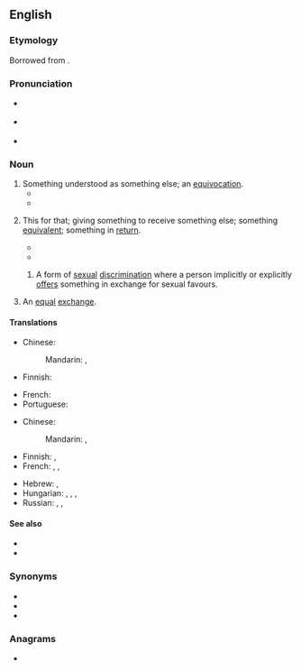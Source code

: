 ==English==
{{was wotd|2009|August|17}}

===Etymology===
Borrowed from {{bor|en|la|[[quid]] [[prō]] [[quō]]|lit=something for something}}.

===Pronunciation===
* {{a|UK}} {{IPA|/ˌkwɪd.pɹəʊˈkwəʊ/|lang=en}}
* {{a|US}} {{IPA|/ˌkwɪd.pɹoʊˈkwoʊ/|lang=en}}
* {{audio|en-au-quid pro quo.ogg|Audio (AU)|lang=en}}

===Noun===
{{en-noun|quae pro quibus|quid pro quibus|quid pro quos}}

# Something understood as something else; an [[equivocation]].
#* {{quote-book|year=1844|by=[[w:Arthur Schopenhauer|Arthur Schopenhauer]]|type=translation|author=[[s:Author:Richard Burdon Haldane|Richard Burdon Haldane]]|title=[[s:The World as Will and Representation/First Book|''The World as Will and Representation'', 2nd edition, first book]]|section=13|passage=The misunderstanding of the word or the '''quid pro quo''' is the unintentional pun, and is related to it exactly as folly is to wit.}}
#* {{quote-book|year=1912|by=[[w:Fyodor Dostoevsky|Fyodor Dostoevsky]]|type=translation|author=[[s:Constance Garnett|Constance Garnett]]|title=[[s:The Brothers Karamazov/Book V/Chapter 5|The Brothers Karamazov]]|section=part II, book V, chapter 5|passage=&ldquo;Is it simply a wild fantasy, or a mistake on the part of the old man &mdash; some impossible '''quid pro quo'''?&rdquo;}}
# {{lb|en|legal}} This for that; giving something to receive something else; something [[equivalent]]; something in [[return]].
#* {{quote-book|year=1895|author=Uchimura Kanzo|title=[[s:The Diary of a Japanese Convert|The Diary of a Japanese Convert]]|chapter=1|passage=No less weightier was to be the youth's consideration for his master, who was to him no mere school teacher or college professor on '''quid pro quo''' principle, but a veritable didaskalos, in whom he could and must completely confide the care of his body and soul.}}
#* {{quote-book|year=2002|author=Barry G. Silverman|title=[[s:Sklar v. Commissioner of Internal Revenue - Concurrence by Judge Silverman (2002)|Sklar v. Commissioner of Internal Revenue - Concurrence by Judge Silverman (2002)]]|passage=Section 170 states that '''quid pro quo''' donations, for which a taxpayer receives something in return, are not deductible.}}
## {{lb|en|legal}} A form of [[sexual]] [[discrimination]] where a person implicitly or explicitly [[offer]]s something in exchange for sexual favours.
# An [[equal]] [[exchange]].
#: {{ux|en|We had no money so we had to live by '''quid pro quo'''.}}

====Translations====
{{trans-top|something understood as another}}
* Chinese:
*: Mandarin: {{t+|cmn|模稜|sc=Hani}}, {{t+|cmn|含糊|sc=Hani}}
* Finnish: {{t+|fi|väärinkäsitys}}
{{trans-mid}}
* French: {{t+|fr|quiproquo|m}}
* Portuguese: {{t+|pt|quiproquó|m}}
{{trans-bottom}}

{{trans-top|this for that}}
* Chinese:
*: Mandarin: {{t|cmn|等價交換|sc=Hani}}, {{t|cmn|等价交换|tr=děngjià jiāohuàn|sc=Hani}}
* Finnish: {{t+|fi|vaihtokauppa}}, {{t+|fi|vastike}}
* French: {{t+|fr|contrepartie|f}}, {{t+|fr|donnant donnant}}, {{t+|fr|on ne donne rien pour rien}}
{{trans-mid}}
* Hebrew: {{t|he|שמור לי ואשמור לך}}, {{t|he|יד רוחצת יד}}
* Hungarian: {{t|hu|viszontszolgáltatás}}, {{t+|hu|ellenszolgáltatás}}, {{t+|hu|egyenérték}}, {{t+|hu|ellenérték}}
* Russian: {{t|ru|услу́га за услу́гу}}, {{t|ru|не́что за не́что}}, {{qualifier|colloquial}} {{t|ru|дашь на да́шь}}
{{trans-bottom}}

====See also====
* {{l|en|tit for tat}}
* {{l|en|you scratch my back and I'll scratch yours}}

===Synonyms===
* {{l|en|barter}}
* {{l|en|swap}}
* {{l|en|trade}}

===Anagrams===
* {{anagrams|en|a=dioopqqruu|quo pro quid}}